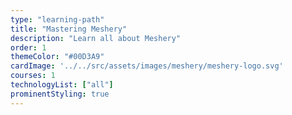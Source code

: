 ```yaml
---
type: "learning-path"
title: "Mastering Meshery"
description: "Learn all about Meshery"
order: 1
themeColor: "#00D3A9"
cardImage: '../../src/assets/images/meshery/meshery-logo.svg'
courses: 1
technologyList: ["all"]
prominentStyling: true
---
```


<!--
  This file is only used to render the courses list within a learning path.
  Check the Learn-Layer5 folder under src/sections/, src/templates for more understanding of how the data is used
-->
